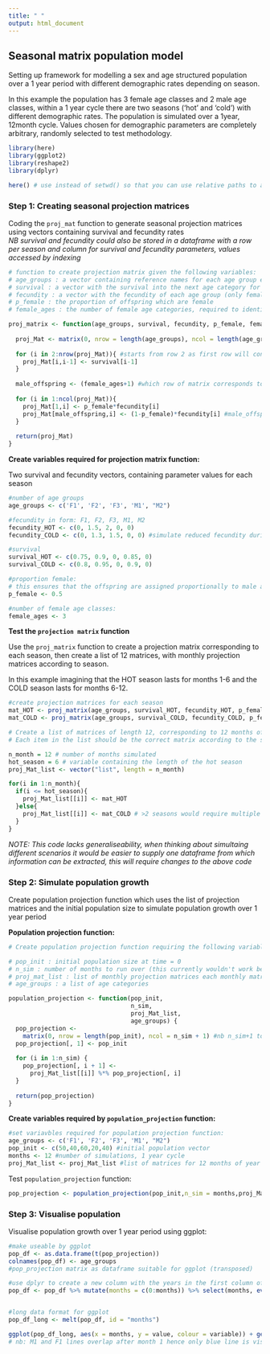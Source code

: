 ```yaml
---
title: " "
output: html_document
---
```


## Seasonal matrix population model


Setting up framework for modelling a sex and age structured population over a 1 year period with different demographic rates depending on season.

In this example the population has 3 female age classes and 2 male age classes, within a 1 year cycle there are two seasons ('hot' and 'cold') with different demographic rates. The population is simulated over a 1year, 12month cycle. Values chosen for demographic parameters are completely arbitrary, randomly selected to test methodology. 


```r
library(here)
library(ggplot2)
library(reshape2)
library(dplyr)

here() # use instead of setwd() so that you can use relative paths to access scripts
```

### Step 1: Creating seasonal projection matrices
  
    
Coding the `proj_mat` function to generate seasonal projection matrices using vectors containing survival and fecundity rates  
*NB survival and fecundity could also be stored in a dataframe with a row per season and column for survival and fecundity parameters, values accessed by indexing*

```r
# function to create projection matrix given the following variables: 
# age_groups : a vector containing reference names for each age group e.g. F1, F2, F3, M1, M2
# survival : a vector with the survival into the next age category for each age group, in the same order as the age_groups vector
# fecundity : a vector with the fecundity of each age group (only females reproduce), in the same order as the age_groups vector
# p_female : the proportion of offspring which are female
# female_ages : the number of female age categories, required to identify which row of the proj mat corresponds to the first male age group

proj_matrix <- function(age_groups, survival, fecundity, p_female, female_ages){
  
  proj_Mat <- matrix(0, nrow = length(age_groups), ncol = length(age_groups)) #projection matrix template
  
  for (i in 2:nrow(proj_Mat)){ #starts from row 2 as first row will contain fecundity 
    proj_Mat[i,i-1] <- survival[i-1]
  } 
  
  male_offspring <- (female_ages+1) #which row of matrix corresponds to male offspring
  
  for (i in 1:ncol(proj_Mat)){
    proj_Mat[1,i] <- p_female*fecundity[i]
    proj_Mat[male_offspring,i] <- (1-p_female)*fecundity[i] #male_offspring variable selects row corresponding to first male age category
  }
  
  return(proj_Mat)
}

```

**Create variables required for projection matrix function:**

Two survival and fecundity vectors, containing parameter values for each season

```r

#number of age groups
age_groups <- c('F1', 'F2', 'F3', 'M1', "M2")

#fecundity in form: F1, F2, F3, M1, M2
fecundity_HOT <- c(0, 1.5, 2, 0, 0)
fecundity_COLD <- c(0, 1.3, 1.5, 0, 0) #simulate reduced fecundity during cold season

#survival 
survival_HOT <- c(0.75, 0.9, 0, 0.85, 0)
survival_COLD <- c(0.8, 0.95, 0, 0.9, 0)

#proportion female:
# this ensures that the offspring are assigned proportionally to male and female sex classes
p_female <- 0.5

#number of female age classes:
female_ages <- 3 

```

**Test the `projection matrix` function**

Use the `proj_matrix` function to create a projection matrix corresponding to each season, then create a list of 12 matrices, with monthly projection matrices according to season.  

In this example imagining that the HOT season lasts for months 1-6 and the COLD season lasts for months 6-12.

```r
#create projection matrices for each season
mat_HOT <- proj_matrix(age_groups, survival_HOT, fecundity_HOT, p_female, female_ages)
mat_COLD <- proj_matrix(age_groups, survival_COLD, fecundity_COLD, p_female, female_ages)

# Create a list of matrices of length 12, corresponding to 12 months of year
# Each item in the list should be the correct matrix according to the season e.g. items 1-6 are mat_HOT and 6-12 are mat_COLD

n_month = 12 # number of months simulated
hot_season = 6 # variable containing the length of the hot season
proj_Mat_list <- vector("list", length = n_month)

for(i in 1:n_month){
  if(i <= hot_season){
    proj_Mat_list[[i]] <- mat_HOT 
  }else{
    proj_Mat_list[[i]] <- mat_COLD # >2 seasons would require multiple if statements
  }
}

```
*NOTE: This code lacks generaliseability, when thinking about simultaing different scenarios it would be easier to supply one dataframe from which information can be extracted, this will require changes to the above code*

### Step 2: Simulate population growth

Create population projection function which uses the list of projection matrices and the initial population size to simulate population growth over 1 year period

**Population projection function:**

```r
# Create population projection function requiring the following variables:

# pop_init : initial population size at time = 0
# n_sim : number of months to run over (this currently wouldn't work beyond 1 year period)
# proj_mat_list : list of monthly projection matrices each monthly matrix contains the appropriate  seasonal demographic rates.
# age_groups : a list of age categories

population_projection <- function(pop_init,
                                  n_sim,
                                  proj_Mat_list,
                                  age_groups) {
  pop_projection <-
    matrix(0, nrow = length(pop_init), ncol = n_sim + 1) #nb n_sim+1 to account for initial population in col 1
  pop_projection[, 1] <- pop_init 
  
  for (i in 1:n_sim) {
    pop_projection[, i + 1] <-
      proj_Mat_list[[i]] %*% pop_projection[, i]
  }
 
  return(pop_projection)
}

```

**Create variables required by `population_projection` function:**


```r

#set variavbles required for population projection function:
age_groups <- c('F1', 'F2', 'F3', 'M1', "M2")
pop_init <- c(50,40,60,20,40) #initial population vector
months <- 12 #number of simulations, 1 year cycle
proj_Mat_list <- proj_Mat_list #list of matrices for 12 months of year

```

Test `population_projection` function:

```r
pop_projection <- population_projection(pop_init,n_sim = months,proj_Mat_list, age_groups)

```

### Step 3: Visualise population

Visualise population growth over 1 year period using ggplot:

```r
#make useable by ggplot
pop_df <- as.data.frame(t(pop_projection))
colnames(pop_df) <- age_groups
#pop_projection matrix as dataframe suitable for ggplot (transposed)

#use dplyr to create a new column with the years in the first column of the df
pop_df <- pop_df %>% mutate(months = c(0:months)) %>% select(months, everything())


#long data format for ggplot
pop_df_long <- melt(pop_df, id = "months")

ggplot(pop_df_long, aes(x = months, y = value, colour = variable)) + geom_line()
# nb: M1 and F1 lines overlap after month 1 hence only blue line is visible

```

